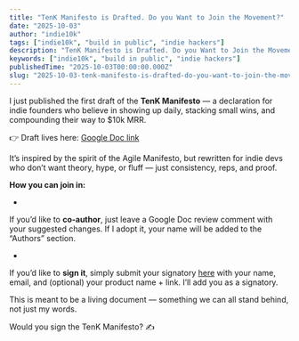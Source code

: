 ```yaml
---
title: "TenK Manifesto is Drafted. Do you Want to Join the Movement?"
date: "2025-10-03"
author: "indie10k"
tags: ["indie10k", "build in public", "indie hackers"]
description: "TenK Manifesto is Drafted. Do you Want to Join the Movement?"
keywords: ["indie10k", "build in public", "indie hackers"]
publishedTime: "2025-10-03T00:00:00.000Z"
slug: "2025-10-03-tenk-manifesto-is-drafted-do-you-want-to-join-the-movement-j42JbDs3AwARo8PNKXKK"
---
```


I just published the first draft of the **TenK Manifesto** — a declaration for indie founders who believe in showing up daily, stacking small wins, and compounding their way to $10k MRR.

👉 Draft lives here: [Google Doc link](https://docs.google.com/document/d/10OjVTWtOpw_h6XZnXTOyZpcU6E4f44On-0bNwFFDQ7Y/edit?tab=t.0)

It’s inspired by the spirit of the Agile Manifesto, but rewritten for indie devs who don’t want theory, hype, or fluff — just consistency, reps, and proof.

**How you can join in:**

- 
If you’d like to **co-author**, just leave a Google Doc review comment with your suggested changes. If I adopt it, your name will be added to the “Authors” section.

- 
If you’d like to **sign it**, simply submit your signatory [here](https://indie10k.com/manifesto) with your name, email, and (optional) your product name + link. I’ll add you as a signatory.

This is meant to be a living document — something we can all stand behind, not just my words.

Would you sign the TenK Manifesto? ✍️